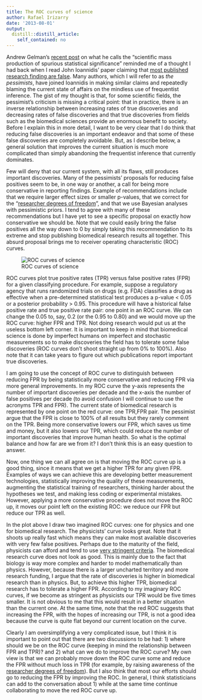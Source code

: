 ```yaml
---
title: The ROC curves of science
author: Rafael Irizarry
date: '2013-08-01'
output:
  distill::distill_article:
    self_contained: no
---
```


Andrew Gelman's [recent post](http://andrewgelman.com/2013/07/24/too-good-to-be-true-the-scientific-mass-production-of-spurious-statistical-significance/) on what he calls the "scientific mass production of spurious statistical significance" reminded me of a thought I had back when I read John Ioannidis' paper claiming that [most published research finding are false](http://simplystatistics.org/posts/2013-05-06-why-the-current-over-pessimism-about-science-is-the-perfect-confirmation-bias-vehicle-and-we-should-proceed-rationally/). Many authors, which I will refer to as _the pessimists_, have joined Ioannidis in making similar claims and repeatedly blaming the current state of affairs on the mindless use of frequentist inference. The gist of my thought is that, for some scientific fields, the pessimist's criticism is missing a critical point: that in practice, there is an inverse relationship between increasing rates of true discoveries and decreasing rates of false discoveries and that true discoveries from fields such as the biomedical sciences provide an enormous benefit to society. Before I explain this in more detail, I want to be very clear that I do think that reducing false discoveries is an important endeavor and that some of these false discoveries are completely avoidable. But, as I describe below, a general solution that improves the current situation is much more complicated than simply abandoning the frequentist inference that currently dominates.

Few will deny that our current system, with all its flaws, still produces important discoveries. Many of the pessimists' proposals for reducing false positives seem to be, in one way or another, a call for being more conservative in reporting findings. Example of recommendations include that we require larger effect sizes or smaller p-values, that we correct for the "[researcher degrees of freedom](http://www.slate.com/articles/health_and_science/science/2013/07/statistics_and_psychology_multiple_comparisons_give_spurious_results.html)", and that we use Bayesian analyses with pessimistic priors. I tend to agree with many of these recommendations but I have yet to see a specific proposal on exactly how conservative we should be. Note that we could easily bring the false positives all the way down to 0 by simply taking this recommendation to its extreme and stop publishing biomedical research results all together. This absurd proposal brings me to receiver operating characteristic (ROC) curves.

![ROC curves of science](https://raw.githubusercontent.com/simplystats/simplystats.github.io/master/wp-content/uploads/2013/07/Slide1.png)

ROC curves plot true positive rates (TPR) versus false positive rates (FPR) for a given classifying procedure. For example, suppose a regulatory agency that runs randomized trials on drugs (e.g. FDA) classifies a drug as effective when a pre-determined statistical test produces a p-value < 0.05 or a posterior probability > 0.95. This procedure will have a historical false positive rate and true positive rate pair: one point in an ROC curve. We can change the 0.05 to, say, 0.2 (or the 0.95 to 0.80) and we would move up the ROC curve: higher FPR and TPR. Not doing research would put us at the useless bottom left corner. It is important to keep in mind that biomedical science is done by imperfect humans on imperfect and stochastic measurements so to make discoveries the field has to tolerate some false discoveries (ROC curves don't shoot straight up from 0% to 100%). Also note that it can take years to figure out which publications report important true discoveries.

I am going to use the concept of ROC curve to distinguish between reducing FPR by being statistically more conservative and reducing FPR via more general improvements. In my ROC curve the y-axis represents the number of important discoveries per decade and the x-axis the number of false positives per decade (to avoid confusion I will continue to use the acronyms TPR and FPR). The current state of biomedical research is represented by one point on the red curve: one TPR,FPR pair. The pessimist argue that the FPR is close to 100% of all results but they rarely comment on the TPR. Being more conservative lowers our FPR, which saves us time and money, but it also lowers our TPR, which could reduce the number of important discoveries that improve human health. So what is the optimal balance and how far are we from it? I don't think this is an easy question to answer.

Now, one thing we can all agree on is that moving the ROC curve up is a good thing, since it means that we get a higher TPR for any given FPR. Examples of ways we can achieve this are developing better measurement technologies, statistically improving the quality of these measurements, augmenting the statistical training of researchers, thinking harder about the hypotheses we test, and making less coding or experimental mistakes. However, applying a more conservative procedure does not move the ROC up, it moves our point left on the existing ROC: we reduce our FPR but reduce our TPR as well.

In the plot above I draw two imagined ROC curves: one for physics and one for biomedical research. The physicists' curve looks great. Note that it shoots up really fast which means they can make most available discoveries with very few false positives. Perhaps due to the maturity of the field, physicists can afford and tend to use [very stringent criteria](http://www.guardian.co.uk/science/2012/jul/04/higgs-boson-cern-scientists-discover). The biomedical research curve does not look as good. This is mainly due to the fact that biology is way more complex and harder to model mathematically than physics. However, because there is a larger uncharted territory and more research funding, I argue that the rate of discoveries is higher in biomedical research than in physics. But, to achieve this higher TPR, biomedical research has to tolerate a higher FPR. According to my imaginary ROC curves, if we become as stringent as physicists our TPR would be five times smaller. It is not obvious to me that this would result in a better situation than the current one. At the same time, note that the red ROC suggests that increasing the FPR, with the hopes of increasing our TPR, is not a good idea because the curve is quite flat beyond our current location on the curve.

Clearly I am oversimplifying a very complicated issue, but I think it is important to point out that there are two discussions to be had: 1) where should we be on the ROC curve (keeping in mind the relationship between FPR and TPR)? and 2) what can we do to improve the ROC curve? My own view is that we can probably move down the ROC curve some and reduce the FPR without much loss in TPR (for example, by raising awareness of the [researcher degrees of freedom](http://www.slate.com/articles/health_and_science/science/2013/07/statistics_and_psychology_multiple_comparisons_give_spurious_results.html)). But I also think that most our efforts should go to reducing the FPR by improving the ROC. In general, I think statisticians can add to the conversation about 1) while at the same time continue collaborating to move the red ROC curve up.
